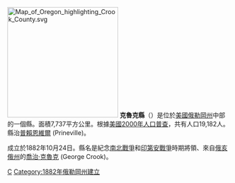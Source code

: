 {{Otheruses|克魯克縣|subject=美國俄勒岡州的一個縣|other=同名的縣}}
[[File:Map_of_Oregon_highlighting_Crook_County.svg|250px]]
'''克魯克縣'''（{{lang-en|Crook County}}）是位於[[美國|美國]][[俄勒岡州|俄勒岡州]]中部的一個縣。面積7,737平方公里。根據[[美國2000年人口普查|美國2000年人口普查]]，共有人口19,182人。縣治[[普賴恩維爾|普賴恩維爾]] (Prineville)。

成立於1882年10月24日。縣名是紀念[[南北戰爭|南北戰爭]]和[[印第安戰爭|印第安戰爭]]時期將領、來自[[俄亥俄州|俄亥俄州]]的[[喬治·克魯克|喬治·克魯克]] (George Crook)。
{{Oregon-stub}}
[[Category:俄勒冈州行政区划|C]]
[[Category:1882年俄勒岡州建立|Category:1882年俄勒岡州建立]]